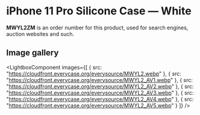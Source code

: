 
# iPhone 11 Pro Silicone Case — White

<Callout type='info' emoji='👉🏻'>**MWYL2ZM** is an order number for this product, used for search engines, auction websites and such.</Callout>

## Image gallery

<LightboxComponent
    images={[
      {
        src: "https://cloudfront.everycase.org/everysource/MWYL2.webp"
      },
      {
        src: "https://cloudfront.everycase.org/everysource/MWYL2_AV1.webp"
      },
      {
        src: "https://cloudfront.everycase.org/everysource/MWYL2_AV2.webp"
      },
      {
        src: "https://cloudfront.everycase.org/everysource/MWYL2_AV3.webp"
      },
      {
        src: "https://cloudfront.everycase.org/everysource/MWYL2_AV4.webp"
      },
      {
        src: "https://cloudfront.everycase.org/everysource/MWYL2_AV5.webp"
      }
    ]}
  />
